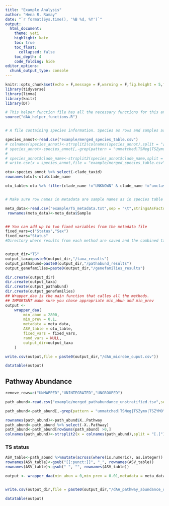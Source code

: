 ```yaml
---
title: "Example Analysis"
author: "Hena R. Ramay"
date: "`r format(Sys.time(), '%B %d, %Y')`"
output: 
  html_document:
    theme: yeti
    highlight: kate
    toc: true
    toc_float: 
      collapsed: false
    toc_depth: 4
    code_folding: hide
editor_options: 
  chunk_output_type: console
---
```


```r
knitr::opts_chunk$set(echo = F,message = F,warning = F,fig.height = 5,fig.width = 7)
library(tidyverse)
library(limma)
library(knitr)
library(DT)

# This helper function file has all the necessary functions for this analysis
source("dAA_helper_functions.R")


# A file containing species information. Species as rows and samples as columns

species_annot<-read.csv("example/merged_species_table.csv")
# colnames(species_annot)<-strsplit2(colnames(species_annot),split = "[.]")[,1]
# species_annot<-species_annot[,-grep(pattern = "unmatched|TSNeg|TSZymo|TSZYMO",x = colnames(species_annot))]
# 
# species_annot$clade_name<-strsplit2(species_annot$clade_name,split = "[|]")[,7]
# write.csv(x = species_annot,file = "example/merged_species_table.csv",row.names = F)

otu<-species_annot %>% select(-clade_taxid)
rownames(otu)<-otu$clade_name

otu_table<-otu %>% filter(clade_name !="UNKNOWN" & clade_name !="unclassified") %>% select(-clade_name)


# Make sure row names in metadata are sample names as in species table

meta_data<-read.csv("example/TS_metadata.txt",sep = "\t",stringsAsFactors = T)
 rownames(meta_data)<-meta_data$Sample


## You can add up to two fixed variables from the metadata file
fixed_vars=c("Status","Sex")
fixed_vars="Status"
#Directory where results from each method are saved and the combined tables are saved too.


output_dir="TS"
output_taxa=paste0(output_dir,"/taxa_results")
output_pathabund=paste0(output_dir,"/pathabund_results")
output_genefamilies=paste0(output_dir,"/genefamilies_results")

dir.create(output_dir)
dir.create(output_taxa)
dir.create(output_pathabund)
dir.create(output_genefamilies)
## Wrapper_daa is the main function that calles all the methods. 
## IMPORTANT make sure you chose appropriate min_abun and min_prev
output <-
    wrapper_daa(
        min_abun = 2800,
        min_prev = 0.1,
        metadata = meta_data,
        ASV_table = otu_table,
        fixed_vars = fixed_vars,
        rand_vars = NULL,
        output_dir=output_taxa
    )

write.csv(output,file = paste0(output_dir,"/dAA_microbe_ouput.csv"))


```



```r
datatable(output)
```



## Pathway Abundance

```r


remove_rows=c("UNMAPPED","UNINTEGRATED","UNGROUPED")

path_abund<-read.csv("example/merged_pathabundance_unstratified.tsv",sep="\t") %>% filter(!(X..Pathway %in% remove_rows) )

path_abund<-path_abund[,-grep(pattern = "unmatched|TSNeg|TSZymo|TSZYMO",x = colnames(path_abund))]

rownames(path_abund)<-path_abund$X..Pathway
path_abund<-path_abund %>% select(-X..Pathway)
path_abund<-path_abund[rowSums(path_abund) >0,]
colnames(path_abund)<-strsplit2(x = colnames(path_abund),split = "[.]")[,1]


```

### TS status

```r
ASV_table<-path_abund %>%mutate(across(where(is.numeric), as.integer))
rownames(ASV_table)<-gsub("[[:punct:]]", "_", rownames(ASV_table))
rownames(ASV_table)<-gsub(" ", "", rownames(ASV_table))

output <- wrapper_daa(min_abun = 0,min_prev = 0.01,metadata = meta_data,ASV_table,fixed_vars = fixed_vars,rand_vars=NULL,output_dir = output_pathabund)


write.csv(output_dir,file = paste0(output_dir,"/dAA_pathway_abundance_output.csv"))

```

```r
datatable(output)
```
